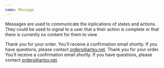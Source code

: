 ```yaml
---
name: Message
---
```


Messages are used to communicate the inplications of states and actions. They
could be used to signal to a user that a their action is complete or that there
is currently no content for them to view

<Playground title="With defaults">
  <Box>
    <Message>
      Thank you for your order. You’ll receive a confirmation email shortly. If
      you have questions, please contact <a href="#">orders@artsy.net</a>.
    </Message>
  </Box>
</Playground>

<Playground title="Variable text size">
  <Box>
    <Message textSize="5">
      Thank you for your order. You’ll receive a confirmation email shortly. If
      you have questions, please contact <a href="#">orders@artsy.net</a>.
    </Message>
  </Box>
</Playground>
